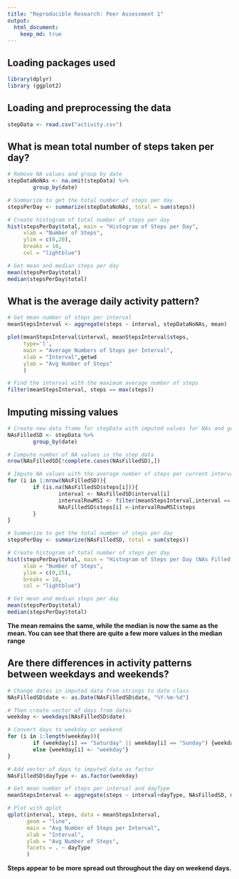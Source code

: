 ```yaml
---
title: "Reproducible Research: Peer Assessment 1"
output: 
  html_document:
    keep_md: true
---
```

## Loading packages used
```r
library(dplyr)
library (ggplot2)
```

## Loading and preprocessing the data

```r
stepData <- read.csv("activity.csv")
```

## What is mean total number of steps taken per day?
```r
# Remove NA values and group by date
stepDataNoNAs <- na.omit(stepData) %>%
        group_by(date)

# Summarize to get the total number of steps per day
stepsPerDay <- summarize(stepDataNoNAs, total = sum(steps))

# Create histogram of total number of steps per day
hist(stepsPerDay$total, main = "Histogram of Steps per Day",
     xlab = "Number of Steps",
     ylim = c(0,20),
     breaks = 10,
     col = "lightblue")

# Get mean and median steps per day
mean(stepsPerDay$total)
median(stepsPerDay$total)
```

## What is the average daily activity pattern?

```r
# Get mean number of steps per interval
meanStepsInterval <- aggregate(steps ~ interval, stepDataNoNAs, mean)

plot(meanStepsInterval$interval, meanStepsInterval$steps,
     type='l',
     main = "Average Numbers of Steps per Interval",
     xlab = "Interval",getwd
     ylab = "Avg Number of Steps"
     )

# Find the interval with the maximum average number of steps
filter(meanStepsInterval, steps == max(steps))
```

## Imputing missing values

```r

# Create new data frame for stepData with imputed values for NAs and group by date
NAsFilledSD <- stepData %>%
        group_by(date)
```

```r
# Compute number of NA values in the step data
nrow(NAsFilledSD[!complete.cases(NAsFilledSD),])
```

```r
# Impute NA values with the average number of steps per current interval
for (i in 1:nrow(NAsFilledSD)){
        if (is.na(NAsFilledSD$steps[i])){
                interval <- NAsFilledSD$interval[i]
                intervalRowMSI <- filter(meanStepsInterval,interval == NAsFilledSD$interval[i])
                NAsFilledSD$steps[i] <-intervalRowMSI$steps
        }
}

# Summarize to get the total number of steps per day
stepsPerDay <- summarize(NAsFilledSD, total = sum(steps))

# Create histogram of total number of steps per day
hist(stepsPerDay$total, main = "Histogram of Steps per Day (NAs Filled)",
     xlab = "Number of Steps",
     ylim = c(0,25),
     breaks = 10,
     col = "lightblue")

# Get mean and median steps per day
mean(stepsPerDay$total)
median(stepsPerDay$total)
```
**The mean remains the same, while the median is now the same as the mean. You can see that there are quite a few more values in the median range**

## Are there differences in activity patterns between weekdays and weekends?

```r
# Change dates in imputed data from strings to date class
NAsFilledSD$date <- as.Date(NAsFilledSD$date, "%Y-%m-%d")

# Then create vector of days from dates
weekday <- weekdays(NAsFilledSD$date)

# Convert days to weekday or weekend
for (i in 1:length(weekday)){
        if (weekday[i] == "Saturday" || weekday[i] == "Sunday") {weekday[i] <- "weekend"}
        else {weekday[i] <- "weekday"}
}

# Add vector of days to imputed data as factor
NAsFilledSD$dayType <- as.factor(weekday)

# Get mean number of steps per interval and dayType
meanStepsInterval <- aggregate(steps ~ interval+dayType, NAsFilledSD, mean)

# Plot with qplot
qplot(interval, steps, data = meanStepsInterval,
      geom = "line",
      main = "Avg Number of Steps per Interval",
      xlab = "Interval",
      ylab = "Avg Number of Steps",
      facets = . ~ dayType
      )
```

**Steps appear to be more spread out throughout the day on weekend days.**
